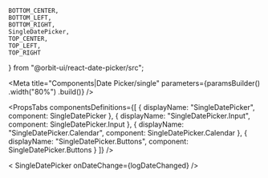     BOTTOM_CENTER,
    BOTTOM_LEFT,
    BOTTOM_RIGHT,
    SingleDatePicker,
    TOP_CENTER,
    TOP_LEFT,
    TOP_RIGHT
} from "@orbit-ui/react-date-picker/src";

<Meta
    title="Components|Date Picker/single"
    parameters={paramsBuilder()
        .width("80%")
        .build()}
/>

<PropsTabs
    componentsDefinitions={[
        { displayName: "SingleDatePicker", component: SingleDatePicker },
        { displayName: "SingleDatePicker.Input", component: SingleDatePicker.Input },
        { displayName: "SingleDatePicker.Calendar", component: SingleDatePicker.Calendar },
        { displayName: "SingleDatePicker.Buttons", component: SingleDatePicker.Buttons }
    ]}
/>

<Preview>
    <Story name="default">
        < SingleDatePicker
            onDateChange={logDateChanged}
        />
    </Story>
</Preview>

<Preview>
    <Story
        name="knobs"
        decorators={[withKnobs]}
        parameters={paramsBuilder()
            .excludeFromDocs()
            .build()}
    >
        <SingleDatePicker
            defaultDate={momentKnob("defaultDate", moment().toDate())}
            allowClear={boolean("allowClear", true)}
            minDate={momentKnob("minDate", moment().subtract(6, "months").toDate())}
            maxDate={momentKnob("maxDate", moment().add(6, "months").toDate())}
            numberOfMonths={number("numberOfMonths")}
            placeholder={text("placeholder")}
            dateFormat={text("dateFormat")}
            position={select("position", { TopLeft: TOP_LEFT, TopRight: TOP_RIGHT, TopCenter: TOP_CENTER, BottomLeft: BOTTOM_LEFT, BottomRight: BOTTOM_RIGHT, BottomCenter: BOTTOM_CENTER })}
            disabled={boolean("disabled", false)}
            closeOnBlur={boolean("closeOnBlur", true)}
            closeOnOutsideClick={boolean("closeOnOutsideClick", false)}
            className={text("className")}
            onDateChange={logDateChanged}
        />
    </Story>
</Preview>

<Preview>
    <Story name="selected-date">
        <SingleDatePicker
            date={moment()}
            onDateChange={logDateChanged}
        />
    </Story>
</Preview>

<Preview>
    <Story
        name="min date restriction"
        parameters={paramsBuilder()
            .storyParameters({
                minDate: moment().subtract(2, "weeks").format("MMMM Do YYYY")
            })
            .build()}
    >
        <SingleDatePicker
            minDate={moment().subtract(2, "weeks")}
            onDateChange={logDateChanged}
        />
    </Story>
</Preview>

<Preview>
    <Story
        name="max date restriction"
        parameters={paramsBuilder()
            .storyParameters({
                maxDate: moment().add(2, "weeks").format("MMMM Do YYYY")
            })
            .build()}
    >
        <SingleDatePicker
            maxDate={moment().add(2, "weeks")}
            onDateChange={logDateChanged}
        />
    </Story>
</Preview>

<Preview>
    <Story
        name="min & max dates restriction"
        parameters={paramsBuilder()
            .storyParameters({
                minDate: moment().subtract(2, "weeks").format("MMMM Do YYYY"),
                maxDate: moment().add(2, "weeks").format("MMMM Do YYYY")
            })
            .build()}
    >
        <SingleDatePicker
            minDate={moment().subtract(2, "weeks")}
            maxDate={moment().add(2, "weeks")}
            onDateChange={logDateChanged}
        />
    </Story>
</Preview>

<Preview>
    <Story name="two months visible">
        <SingleDatePicker
            minDate={moment().subtract(2, "weeks")}
            maxDate={moment().add(2, "weeks")}
            numberOfMonths={2}
            onDateChange={logDateChanged}
        />
    </Story>
</Preview>

<Preview>
    <Story name="disabled">
        <SingleDatePicker
            disabled
            onDateChange={logDateChanged}
        />
    </Story>
</Preview>

<Preview>
    <Story name="dont close on blur">
        <SingleDatePicker
            closeOnBlur={false}
            closeOnOutsideClick
            onDateChange={logDateChanged}
        />
    </Story>
</Preview>

<Story name="controlled">
    <ControlledSingleDatePicker
        date={moment()}
        onDateChange={logDateChanged}
    />
</Story>


